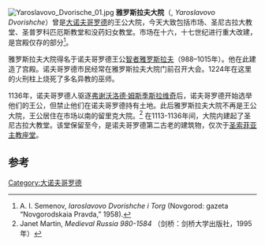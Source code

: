 [[File:Yaroslavovo_Dvorische_01.jpg|thumb]]
'''雅罗斯拉夫大院'''（{{lang-ru|Ярославово Дворище}}, ''Yaroslavovo Dvorishche''）曾是[[大诺夫哥罗德|大诺夫哥罗德]]的王公大院，今天大致包括市场、圣尼古拉大教堂、圣普罗科匹厄斯教堂和没药妇女教堂。市场在十六，十七世纪进行重大改建，是宫殿仅存的部分<ref>A. I. Semenov, ''Iaroslavovo Dvorishche i Torg'' (Novgorod: gazeta “Novgorodskaia Pravda,” 1958).</ref>。

雅罗斯拉夫大院得名于诺夫哥罗德王公[[智者雅罗斯拉夫|智者雅罗斯拉夫]]（988–1015年）。他在此建造了宫殿。诺夫哥罗德市民经常在雅罗斯拉夫大院门前召开大会。1224年在这里的火刑柱上烧死了多名异教的巫师。

1136年，诺夫哥罗德人驱逐[[弗谢沃洛德·姆斯季斯拉维奇_(维什哥罗德)|弗谢沃洛德·姆斯季斯拉维奇]]后，诺夫哥罗德开始选举他们的王公，但禁止他们在诺夫哥罗德持有土地。此后雅罗斯拉夫大院不再是王公大院，王公居住在市场以南的留里克大院。<ref>Janet Martin, ''Medieval Russia 980-1584'' （剑桥：剑桥大学出版社，1995年）</ref> 在1113-1136年间，大院内建起了圣尼古拉大教堂。该堂保留至今，是诺夫哥罗德第二古老的建筑物，仅次于[[圣索菲亚主教座堂_(诺夫哥罗德)|圣索菲亚主教座堂]]。

==参考==
{{reflist}}
{{coord|58|31|08|N|31|17|00|E|region:RU_type:landmark_source:kolossus-ruwiki|display=title}}
[[Category:大诺夫哥罗德|Category:大诺夫哥罗德]]